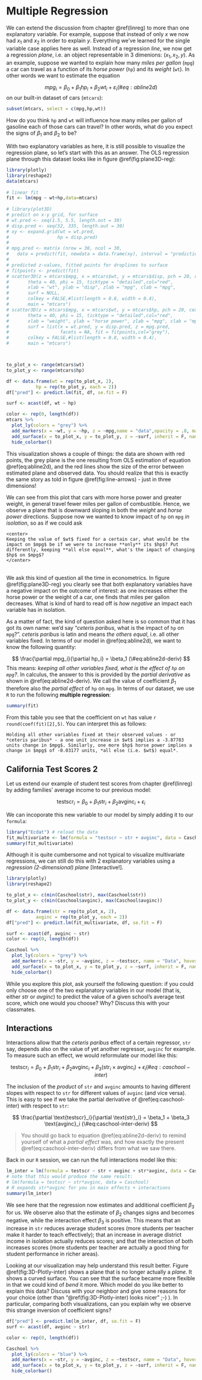 # Multiple Regression {#multiple-reg}

We can extend the discussion from chapter \@ref(linreg) to more than one explanatory variable. For example, suppose that instead of only $x$ we now had $x_1$ and $x_2$ in order to explain $y$. Everything we've learned for the single variable case applies here as well. Instead of a regression *line*, we now get a regression *plane*, i.e. an object representable in 3 dimenions: $(x_1,x_2,y)$.
As an example, suppose we wanted to explain how many *miles per gallon* (`mpg`) a car can travel as a function of its *horse power* (`hp`) and its *weight* (`wt`). In other words we want to estimate the equation

$$
mpg_i = \beta_0 + \beta_1 hp_i + \beta_2 wt_i + \varepsilon_i (\#eq:abline2d)
$$
on our built-in dataset of cars (`mtcars`):

```r
subset(mtcars, select = c(mpg,hp,wt))
```

How do you think `hp` and `wt` will influence how many miles per gallon of gasoline each of those cars can travel? In other words, what do you expect the signs of $\beta_1$ and $\beta_2$ to be? 


With two explanatory variables as here, it is still possible to visualize the regression plane, so let's start with this as an answer. The OLS regression plane through this dataset looks like in figure \@ref(fig:plane3D-reg):

```r
library(plotly)
library(reshape2)
data(mtcars)
 
# linear fit
fit <- lm(mpg ~ wt+hp,data=mtcars)
 
# library(plot3D)
# predict on x-y grid, for surface
# wt.pred <- seq(1.5, 5.5, length.out = 30)
# disp.pred <- seq(52, 335, length.out = 30)
# xy <- expand.grid(wt = wt.pred, 
#                  hp = disp.pred)
#  
# mpg.pred <- matrix (nrow = 30, ncol = 30, 
#   data = predict(fit, newdata = data.frame(xy), interval = "prediction"))
#  
# predicted z-values, fitted points for droplines to surface
# fitpoints <- predict(fit) 
# scatter3D(z = mtcars$mpg, x = mtcars$wt, y = mtcars$disp, pch = 20, cex = 1.5, 
#       theta = 40, phi = 15, ticktype = "detailed",col="red",
#       xlab = "wt", ylab = "disp", zlab = "mpg", clab = "mpg",
#       surf = NULL,
#       colkey = FALSE,#list(length = 0.8, width = 0.4),            
#       main = "mtcars")
# scatter3D(z = mtcars$mpg, x = mtcars$wt, y = mtcars$hp, pch = 20, cex = 1.5,
#       theta = 40, phi = 15, ticktype = "detailed",col="red",
#       xlab = "weight", ylab = "horse power", zlab = "mpg", clab = "mpg",
#       surf = list(x = wt.pred, y = disp.pred, z = mpg.pred,
#                   facets = NA, fit = fitpoints,col="grey"),
#       colkey = FALSE,#list(length = 0.8, width = 0.4),
#       main = "mtcars")



to_plot_x <- range(mtcars$wt)
to_plot_y <- range(mtcars$hp)

df <- data.frame(wt = rep(to_plot_x, 2),
           hp = rep(to_plot_y, each = 2))
df["pred"] <- predict.lm(fit, df, se.fit = F)

surf <- acast(df, wt ~ hp)

color <- rep(0, length(df))
mtcars %>%
  plot_ly(colors = "grey") %>%
  add_markers(x = ~wt, y = ~hp, z = ~mpg,name = "data",opacity = .8, marker=list(color = 'black', size = 5, hoverinfo="skip")) %>%
  add_surface(x = to_plot_x, y = to_plot_y, z = ~surf, inherit = F, name = "Mtcars 3D", opacity = .75, cauto = F, surfacecolor = color) %>%
  hide_colorbar()
```

This visualization shows a couple of things: the data are shown with red points, the grey plane is the one resulting from OLS estimation of equation \@ref(eq:abline2d), and the red lines show the size of the error between estimated plane and observed data. You should realize that this is exactly the same story as told in figure \@ref(fig:line-arrows) - just in three dimensions!

We can see from this plot that cars with more horse power and greater weight, in general travel fewer miles per gallon of combustible. Hence, we observe a plane that is downward sloping in both the *weight* and *horse power* directions. Suppose now we wanted to know impact of `hp` on `mpg` *in isolation*, so as if we could ask 

```block
<center>
Keeping the value of $wt$ fixed for a certain car, what would be the impact on $mpg$ be if we were to increase **only** its $hp$? Put differently, keeping **all else equal**, what's the impact of changing $hp$ on $mpg$?
</center>
```
<br>
We ask this kind of question all the time in econometrics. In figure \@ref(fig:plane3D-reg) you clearly see that both explanatory variables have a negative impact on the outcome of interest: as one increases either the horse power or the weight of a car, one finds that miles per gallon decreases. What is kind of hard to read off is *how negative* an impact each variable has in isolation. 

As a matter of fact, the kind of question asked here is so common that it has got its own name: we'd say "*ceteris paribus*, what is the impact of `hp` on `mpg`?". *ceteris paribus* is latin and means *the others equal*, i.e. all other variables fixed. In terms of our model in \@ref(eq:abline2d), we want to know the following quantity:

$$
\frac{\partial mpg_i}{\partial hp_i} = \beta_1 (\#eq:abline2d-deriv)
$$
This means: *keeping all other variables fixed, what is the effect of `hp` on `mpg`?*. In calculus, the answer to this is provided by the *partial derivative* as shown in \@ref(eq:abline2d-deriv). We call the value of coefficient $\beta_1$ therefore also the *partial effect* of `hp` on `mpg`. In terms of our dataset, we use `R` to run the following **multiple regression**:
<br>

```r
summary(fit)
```

From this table you see that the coefficient on `wt` has value `r round(coef(fit)[2],5)`. You can interpret this as follows:

```block
Holding all other variables fixed at their observed values - or *ceteris paribus* - a one unit increase in $wt$ implies a -3.87783 units change in $mpg$. Similarly, one more $hp$ horse power implies a change in $mpg$ of -0.03177 units, *all else (i.e. $wt$) equal*.
```

## California Test Scores 2

Let us extend our example of student test scores from chapter \@ref(linreg) by adding families' average income to our previous model:

$$
\text{testscr}_i = \beta_0 + \beta_1  \text{str}_i + \beta_2  \text{avginc}_i + \epsilon_i
$$

We can incoporate this new variable to our model by simply adding it to our `formula`:

```r
library("Ecdat") # reload the data
fit_multivariate <- lm(formula = "testscr ~ str + avginc", data = Caschool)
summary(fit_multivariate)
```

Although it is quite cumbersome and not typical to visualize multivariate regressions, we can still do this with 2 explanatory variables using a *regression (2-dimensional) plane* [Interactive!].

```r
library(plotly)
library(reshape2)

to_plot_x <- c(min(Caschool$str), max(Caschool$str))
to_plot_y <- c(min(Caschool$avginc), max(Caschool$avginc))

df <- data.frame(str = rep(to_plot_x, 2),
           avginc = rep(to_plot_y, each = 2))
df["pred"] <- predict.lm(fit_multivariate, df, se.fit = F)

surf <- acast(df, avginc ~ str)
color <- rep(0, length(df))

Caschool %>%
  plot_ly(colors = "grey") %>%
  add_markers(x = ~str, y = ~avginc, z = ~testscr, name = "Data", hoverinfo = "skip", opacity = .6, marker=list(color = 'red', size = 4)) %>%
  add_surface(x = to_plot_x, y = to_plot_y, z = ~surf, inherit = F, name = "Best Fit Plane", opacity = .75, cauto = F, surfacecolor = color) %>%
  hide_colorbar()
```

While you explore this plot, ask yourself the following question: if you could only choose one of the two explanatory variables in our model (that is, either $str$ or $avginc$) to predict the value of a given school's average test score, which one would you choose? Why? Discuss this with your classmates.


## Interactions {#mreg-interactions}

Interactions allow that the *ceteris paribus* effect of a certain regressor, `str` say, depends also on the value of yet another regressor, `avginc` for example. To measure such an effect, we would reformulate our model like this:


$$
\text{testscr}_i = \beta_0 + \beta_1  \text{str}_i + \beta_2  \text{avginc}_i + \beta_3 (\text{str}_i \times  \text{avginc}_i)+ \epsilon_i (\#eq:caschool-inter)
$$



The inclusion of the *product* of `str` and `avginc` amounts to having different slopes with respect to `str` for different values of  `avginc` (and vice versa). This is easy to see if we take the partial derivative of \@ref(eq:caschool-inter) with respect to `str`:

$$
\frac{\partial \text{testscr}_i}{\partial \text{str}_i} = \beta_1 + \beta_3 \text{avginc}_i (\#eq:caschool-inter-deriv)
$$


>You should go back to equation \@ref(eq:abline2d-deriv) to remind yourself of what a *partial effect* was, and how exactly the present \@ref(eq:caschool-inter-deriv) differs from what we saw there.


Back in our `R` session, we can run the full interactions model like this:

```r
lm_inter = lm(formula = testscr ~ str + avginc + str*avginc, data = Caschool)
# note that this would produce the same result:
# lm(formula = testscr ~ str*avginc, data = Caschool)
# R expands str*avginc for you in main effects + interactions
summary(lm_inter)
```

We see here that the regression now estimates and additional coefficient $\beta_3$ for us. We observe also that the estimate of $\beta_2$ changes signs and becomes negative, while the interaction effect $\beta_3$ is positive. This means that an increase in `str` reduces average student scores (more students per teacher make it harder to teach effectively); that an increase in average district income in isolation actually reduces scores; and that the interaction of both increases scores (more students per teacher are actually a good thing for student performance in richer areas).

Looking at our visualization may help understand this result better. Figure \@ref(fig:3D-Plotly-inter) shows a plane that is no longer actually a *plane*. It shows a curved surface. You can see that the surface became more flexible in that we could kind of *bend* it more. Which model do you like better to explain this data? Discuss with your neighbor and give some reasons for your choice (other than "\@ref(fig:3D-Plotly-inter) looks nicer" ;-) ). In particular, comparing both visualizations, can you explain why we observe this strange inversion of coefficient signs?

```r

df["pred"] <- predict.lm(lm_inter, df, se.fit = F)
surf <- acast(df, avginc ~ str)

color <- rep(0, length(df))

Caschool %>%
  plot_ly(colors = "blue") %>%
  add_markers(x = ~str, y = ~avginc, z = ~testscr, name = "Data", hoverinfo = "skip", opacity = .6, marker=list(color = 'red', size = 4)) %>%
  add_surface(x = to_plot_x, y = to_plot_y, z = ~surf, inherit = F, name = "Best Fit Plane with Interaction", opacity = .75, cauto = F, surfacecolor = color) %>%
  hide_colorbar()

```
